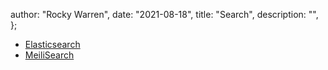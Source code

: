 
  author: "Rocky Warren",
  date: "2021-08-18",
  title: "Search",
  description: "",
};


- [Elasticsearch](./elasticsearch)
- [MeiliSearch](https://github.com/meilisearch/MeiliSearch)
